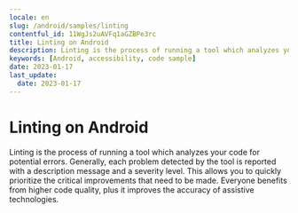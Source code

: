 ```yaml
---
locale: en
slug: /android/samples/linting
contentful_id: 11WgJs2uAVFq1aGZBPe3rc
title: Linting on Android
description: Linting is the process of running a tool which analyzes your code for potential errors.
keywords: [Android, accessibility, code sample]
date: 2023-01-17
last_update:
  date: 2023-01-17
---
```


# Linting on Android

Linting is the process of running a tool which analyzes your code for potential errors. Generally, each problem detected by the tool is reported with a description message and a severity level. This allows you to quickly prioritize the critical improvements that need to be made. Everyone benefits from higher code quality, plus it improves the accuracy of assistive technologies.

<CodeSample id="linting" platform="android" locale="en"/>

